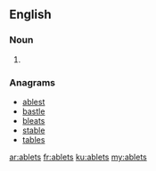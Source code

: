 ==English==

===Noun===
{{head|en|noun plural form}}

# {{plural of|ablet|lang=en}}

===Anagrams===
* [[ablest#English|ablest]]
* [[bastle#English|bastle]]
* [[bleats#English|bleats]]
* [[stable#English|stable]]
* [[tables#English|tables]]

[[ar:ablets]]
[[fr:ablets]]
[[ku:ablets]]
[[my:ablets]]